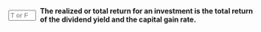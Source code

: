 ::: {.question-block}

<form onsubmit="event.preventDefault(); checkAnswerBox('module2_tf_q3','T')" style="display: flex; align-items: center; gap: 8px;">
<input type="text" id="module2_tf_q3" name="module2_tf_q3" maxlength="1" placeholder="T or F"
         style="width: 55px;" data-correct-answer="T" /> <label for="module2_tf_q3"><strong>The realized or total return for an investment is the total return of the dividend yield and the capital gain rate.</strong></label>
</form>

<div id="feedback-module2_tf_q3" class="feedback" data-status="" style="display:none;">
The sentence is TRUE. Total return is calculated by summing the income from dividends (dividend yield) and the appreciation in the asset's price (capital gain).
</div>
:::